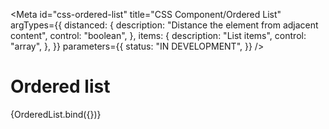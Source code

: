 <!-- @license CC0-1.0 -->


<Meta
  id="css-ordered-list"
  title="CSS Component/Ordered List"
  argTypes={{
    distanced: {
      description: "Distance the element from adjacent content",
      control: "boolean",
    },
    items: {
      description: "List items",
      control: "array",
    },
  }}
  parameters={{
    status: "IN DEVELOPMENT",
  }}
/>

# Ordered list

<Canvas>
  <Story
    name="Default"
    args={{
      items: [
        {
          textContent: "Lorem",
        },
        {
          textContent: "Ipsum",
        },
        {
          textContent: "Dolor",
        },
      ],
    }}
  >
    {OrderedList.bind({})}
  </Story>
</Canvas>

<ArgsTable story="Default" />
